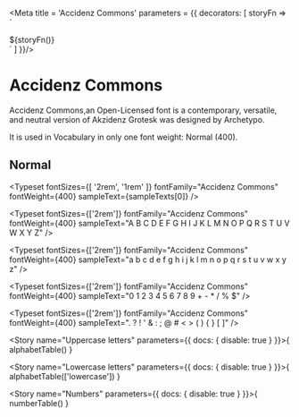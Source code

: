 
<Meta title = 'Accidenz Commons' parameters = {{
  decorators: [
    storyFn => `<style>
  .accidenz-commons {
    font-family: 'Accidenz Commons';
  }
</style>
<div class="accidenz-commons has-text-black">
  ${storyFn()}
</div>`
  ]
 }}/>

# Accidenz Commons
Accidenz Commons,an Open-Licensed font is a contemporary, versatile, and neutral version of Akzidenz Grotesk was designed by Archetypo.

It is used in Vocabulary in only one font weight: Normal (400).

## Normal

<Typeset
  fontSizes={[
    '2rem',
    '1rem'
  ]}
  fontFamily="Accidenz Commons"
  fontWeight={400}
  sampleText={sampleTexts[0]} />

<Typeset
  fontSizes={['2rem']}
  fontFamily="Accidenz Commons"
  fontWeight={400}
  sampleText="A B C D E F G H I J K L M N O P Q R S T U V W X Y Z" />

<Typeset
  fontSizes={['2rem']}
  fontFamily="Accidenz Commons"
  fontWeight={400}
  sampleText="a b c d e f g h i j k l m n o p q r s t u v w x y z" />

<Typeset
  fontSizes={['2rem']}
  fontFamily="Accidenz Commons"
  fontWeight={400}
  sampleText="0 1 2 3 4 5 6 7 8 9 + - * / % $" />

<Typeset
  fontSizes={['2rem']}
  fontFamily="Accidenz Commons"
  fontWeight={400}
  sampleText=". ? ! ' & : ; @ # < > ( ) { } [ ]" />

<Story name="Uppercase letters" parameters={{
  docs: { disable: true }
}}>{
  alphabetTable()
}</Story>

<Story name="Lowercase letters" parameters={{
  docs: { disable: true }
}}>{
  alphabetTable(['lowercase'])
}</Story>

<Story name="Numbers" parameters={{
  docs: { disable: true }
}}>{
  numberTable()
}</Story>

